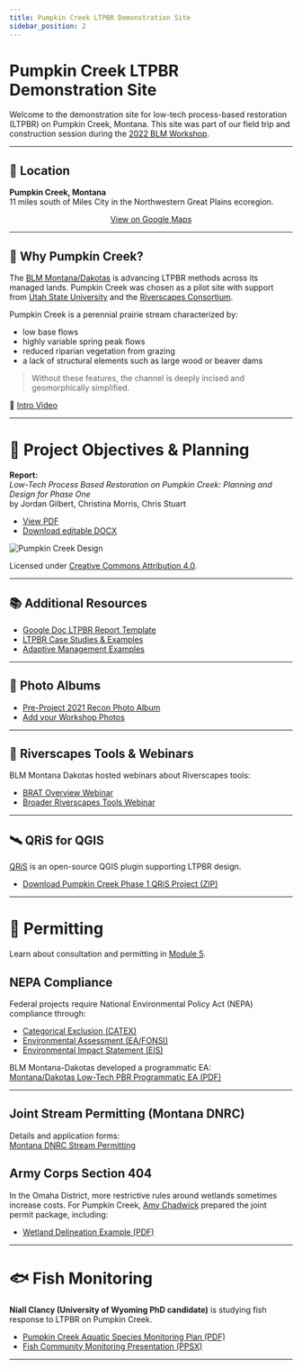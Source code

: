 ```yaml
---
title: Pumpkin Creek LTPBR Demonstration Site
sidebar_position: 2
---
```


# Pumpkin Creek LTPBR Demonstration Site

Welcome to the demonstration site for low-tech process-based restoration (LTPBR) on Pumpkin Creek, Montana. This site was part of our field trip and construction session during the [2022 BLM Workshop](/workshops/2022/BLM/#agenda).

---

## 📍 Location

**Pumpkin Creek, Montana**  
11 miles south of Miles City in the Northwestern Great Plains ecoregion.

<div align="center">

[View on Google Maps](https://goo.gl/maps/7aXYTLahxBGSbTFn9)

<GoogleSlides src="https://www.google.com/maps/embed?pb=!1m26!1m12!1m3!1d148251.83648686708!2d-105.7937925080797!3d46.33200772602325!2m3!1f0!2f0!3f0!3m2!1i1024!2i768!4f13.1!4m11!3e0!4m5!1s0x533a74406ac7caa9%3A0x4a90b94e8bbe51dc!2sBureau%20of%20Land%20Management%20Miles%20City%20Field%20Office%2C%20111%20Garryowen%20Rd%2C%20Miles%20City%2C%20MT%2059301!3m2!1d46.3979812!2d-105.86413859999999!4m3!3m2!1d46.2132751!2d-105.67494959999999!5e1!3m2!1sen!2sus!4v1659479357933!5m2!1sen!2sus" title="Pumpkin Creek Location Map" width={450} height={300} />

</div>

---

## 🌿 Why Pumpkin Creek?

The [BLM Montana/Dakotas](https://www.blm.gov/montana-dakotas) is advancing LTPBR methods across its managed lands. Pumpkin Creek was chosen as a pilot site with support from [Utah State University](http://restoration.usu.edu) and the [Riverscapes Consortium](http://riverscapes.xyz).

Pumpkin Creek is a perennial prairie stream characterized by:

- low base flows  
- highly variable spring peak flows  
- reduced riparian vegetation from grazing  
- a lack of structural elements such as large wood or beaver dams  

> Without these features, the channel is deeply incised and geomorphically simplified.

🎥 [Intro Video](https://www.youtube.com/watch?v=lq3X_rOOpYQ)

---

# 📝 Project Objectives & Planning

**Report:**  
*Low-Tech Process Based Restoration on Pumpkin Creek: Planning and Design for Phase One*  
by Jordan Gilbert, Christina Morris, Chris Stuart

- [View PDF](https://s3.us-west-2.amazonaws.com/etalweb.joewheaton.org/RestorationConsortium/Workshops/2022/BLM/Pumpkin_Creek_restoration_design.pdf)  
- [Download editable DOCX](https://s3.us-west-2.amazonaws.com/etalweb.joewheaton.org/RestorationConsortium/Workshops/2022/BLM/Pumpkin_Creek_restoration_design.docx)

![Pumpkin Creek Design](/img/workshops/2022/PumpkinDesign.png)

Licensed under [Creative Commons Attribution 4.0](https://creativecommons.org/).

---

## 📚 Additional Resources

- [Google Doc LTPBR Report Template](http://capstone.restoration.usu.edu/Course_Topics/WATS_5350/Low-Tech/Projects/birch/birchplanning.html#report-template)  
- [LTPBR Case Studies & Examples](/resources/casestudies)  
- [Adaptive Management Examples](/resources/Topics/06_AdaptiveMgt/adaptivemgt)

---

## 📸 Photo Albums

- [Pre-Project 2021 Recon Photo Album](https://photos.app.goo.gl/yyXSWavRwqdz4Ehq7)  
- [Add your Workshop Photos](https://photos.app.goo.gl/j3cjae4Qwk8jR6jh7)

---

## 🧰 Riverscapes Tools & Webinars

BLM Montana Dakotas hosted webinars about Riverscapes tools:

- [BRAT Overview Webinar](https://riverscapes.xyz/About/Community/Events/2021/2021_BRAT_BLM.html)  
- [Broader Riverscapes Tools Webinar](https://riverscapes.xyz/About/Community/Events/2021/2021_Riverscapes_BLM.html)

---

## 🛰️ QRiS for QGIS

[QRiS](https://riverscapes.github.io/QRiS/) is an open-source QGIS plugin supporting LTPBR design.  

- [Download Pumpkin Creek Phase 1 QRiS Project (ZIP)](https://s3.us-west-2.amazonaws.com/etalweb.joewheaton.org/RestorationConsortium/Workshops/2022/BLM/Pumpkin_Creek_Design.zip)

---

# 📝 Permitting

Learn about consultation and permitting in [Module 5](/workshops/2020/SGI/Modules/module5#c-consultation--permitting).

## NEPA Compliance

Federal projects require National Environmental Policy Act (NEPA) compliance through:

- [Categorical Exclusion (CATEX)](https://www.epa.gov/nepa/national-environmental-policy-act-review-process#CATEX)  
- [Environmental Assessment (EA/FONSI)](https://www.epa.gov/nepa/national-environmental-policy-act-review-process#ea)  
- [Environmental Impact Statement (EIS)](https://www.epa.gov/nepa/national-environmental-policy-act-review-process#EIS)

BLM Montana-Dakotas developed a programmatic EA:  
[Montana/Dakotas Low-Tech PBR Programmatic EA (PDF)](https://s3.us-west-2.amazonaws.com/etalweb.joewheaton.org/RestorationConsortium/Workshops/2022/BLM/Draft+Proposed+Action+Riverscape+Restoration+July+2020.pdf)

---

## Joint Stream Permitting (Montana DNRC)

Details and application forms:  
[Montana DNRC Stream Permitting](http://dnrc.mt.gov/divisions/cardd/conservation-districts/the-310-law)

## Army Corps Section 404

In the Omaha District, more restrictive rules around wetlands sometimes increase costs. For Pumpkin Creek, [Amy Chadwick](https://www.greatwesteng.com/team-member/amy-chadwick/) prepared the joint permit package, including:

- [Wetland Delineation Example (PDF)](https://s3.us-west-2.amazonaws.com/etalweb.joewheaton.org/RestorationConsortium/Workshops/2022/BLM/AR+Delineation_PumpkinCk_5_12_22_Draft.pdf)

---

# 🐟 Fish Monitoring

**Niall Clancy (University of Wyoming PhD candidate)** is studying fish response to LTPBR on Pumpkin Creek.

- [Pumpkin Creek Aquatic Species Monitoring Plan (PDF)](https://s3.us-west-2.amazonaws.com/etalweb.joewheaton.org/RestorationConsortium/Workshops/2022/BLM/PumpkinCr_Plan_NCfish.pdf)  
- [Fish Community Monitoring Presentation (PPSX)](https://s3.us-west-2.amazonaws.com/etalweb.joewheaton.org/RestorationConsortium/Workshops/2022/BLM/Clancy_PumpkinCreek_081022.ppsx)

---

